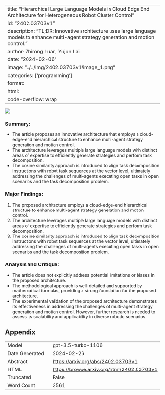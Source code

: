 
---
title: "Hierarchical Large Language Models in Cloud Edge End Architecture for Heterogeneous Robot Cluster Control"
id: "2402.03703v1"
description: "TL;DR: Innovative architecture uses large language models to enhance multi-agent strategy generation and motion control."
author: Zhirong Luan, Yujun Lai
date: "2024-02-06"
image: "../../img/2402.03703v1/image_1.png"
categories: ['programming']
format:
  html:
    code-overflow: wrap
---

![](../../img/2402.03703v1/image_1.png)

### **Summary:**
- The article proposes an innovative architecture that employs a cloud-edge-end hierarchical structure to enhance multi-agent strategy generation and motion control.
- The architecture leverages multiple large language models with distinct areas of expertise to efficiently generate strategies and perform task decomposition.
- The cosine similarity approach is introduced to align task decomposition instructions with robot task sequences at the vector level, ultimately addressing the challenges of multi-agents executing open tasks in open scenarios and the task decomposition problem.

### Major Findings:
1. The proposed architecture employs a cloud-edge-end hierarchical structure to enhance multi-agent strategy generation and motion control.
2. The architecture leverages multiple large language models with distinct areas of expertise to efficiently generate strategies and perform task decomposition.
3. The cosine similarity approach is introduced to align task decomposition instructions with robot task sequences at the vector level, ultimately addressing the challenges of multi-agents executing open tasks in open scenarios and the task decomposition problem.

### Analysis and Critique:
- The article does not explicitly address potential limitations or biases in the proposed architecture.
- The methodological approach is well-detailed and supported by mathematical formulas, providing a strong foundation for the proposed architecture.
- The experimental validation of the proposed architecture demonstrates its effectiveness in addressing the challenges of multi-agent strategy generation and motion control. However, further research is needed to assess its scalability and applicability in diverse robotic scenarios.

## Appendix

|          |          |
|----------|----------|
| Model     | gpt-3.5-turbo-1106       |
| Date Generated     | 2024-02-26       |
| Abstract | [https://arxiv.org/abs/2402.03703v1](https://arxiv.org/abs/2402.03703v1)        |
| HTML     | [https://browse.arxiv.org/html/2402.03703v1](https://browse.arxiv.org/html/2402.03703v1)       |
| Truncated       | False       |
| Word Count       | 3561       |
